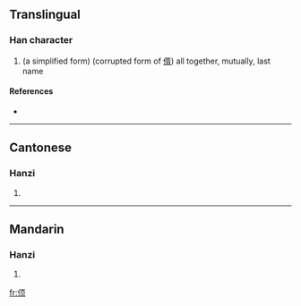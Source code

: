 ==Translingual==

===Han character===
{{Han char|rn=9|rad=人|as=06|sn=8|four=|canj=人一月人 (OMBO)}}

# (a simplified form) (corrupted form of [[偦]]) all together, mutually, last name

====References====
* {{Han ref|kx=0102.291|uh=3454|ud=13396}}

----

==Cantonese==

===Hanzi===
{{yue-hanzi|jyut=|y=seui2}}

# {{defn|Cantonese}}

----

==Mandarin==

===Hanzi===
{{cmn-hanzi|pin=[[xǔ]] ([[xu3]])|wg=hsü<sup>3</sup>}}

# {{defn|Mandarin}}

[[fr:㑔]]